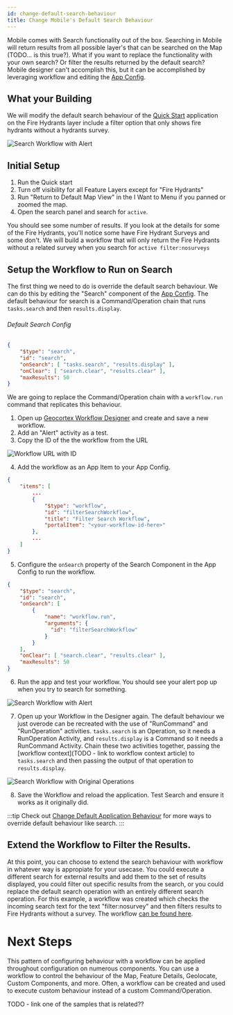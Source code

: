 ```yaml
---
id: change-default-search-behaviour
title: Change Mobile's Default Search Behaviour
---
```


Mobile comes with Search functionality out of the box. Searching in Mobile will return results from all possible layer's that can be searched on the Map (TODO... is this true?). What if you want to replace the functionality with your own search? Or filter the results returned by the default search? Mobile designer can't accomplish this, but it can be accomplished by leveraging workflow and editing the [App Config](/docs/mobile/concepts-app-config).

## What your Building

We will modify the default search behaviour of the [Quick Start](/docs/mobile/quick-start) application on the Fire Hydrants layer include a filter option that only shows fire hydrants without a hydrants survey.

![Search Workflow with Alert](/img/custom-search-workflow-finished.png)

<PrereqsSnippet/>

## Initial Setup

1. Run the Quick start
2. Turn off visibility for all Feature Layers except for "Fire Hydrants"
2. Run "Return to Default Map View" in the I Want to Menu if you panned or zoomed the map.
3. Open the search panel and search for `active`.

You should see some number of results. If you look at the details for some of the Fire Hydrants, you'll notice some have Fire Hydrant Surveys and some don't. We will build a workflow that will only return the Fire Hydrants without a related survey when you search for `active filter:nosurveys`

## Setup the Workflow to Run on Search

The first thing we need to do is override the default search behaviour. We can do this by editing the "Search" component of the [App Config](/docs/mobile/quick-start#editing-the-layout-and-config). The default behaviour for search is a Command/Operation chain that runs `tasks.search` and then `results.display`.

###### Default Search Config

```json
{
    "$type": "search",
    "id": "search",
    "onSearch": [ "tasks.search", "results.display" ],
    "onClear": [ "search.clear", "results.clear" ],
    "maxResults": 50
}
```

We are going to replace the Command/Operation chain with a `workflow.run` command that replicates this behaviour.

1. Open up [Geocortex Workflow Designer](https://apps.geocortex.com/workflow/designer/) and create and save a new workflow.
2. Add an "Alert" activity as a test. 
3. Copy the ID of the the workflow from the URL

![Workflow URL with ID](/img/custom-search-workflow-url.png)

4. Add the workflow as an App Item to your App Config.

```json
{
    "items": [
        ...
        {
            "$type": "workflow",
            "id": "filterSearchWorkflow",
            "title": "Filter Search Workflow",
            "portalItem": "<your-workflow-id-here>"
        },
        ...
    ]
}
```

5. Configure the `onSearch` property of the Search Component in the App Config to run the workflow.


```json
{
    "$type": "search",
    "id": "search",
    "onSearch": [
        {
            "name": "workflow.run",
            "arguments": {
              "id": "filterSearchWorkflow"
            }
        }
    ],
    "onClear": [ "search.clear", "results.clear" ],
    "maxResults": 50
}
```

6. Run the app and test your workflow. You should see your alert pop up when you try to search for something. 

![Search Workflow with Alert](/img/custom-search-workflow-alert.png)

7. Open up your Workflow in the Designer again. The default behaviour we just overode can be recreated with the use of "RunCommand" and "RunOperation" activities. `tasks.search` is an Operation, so it needs a RunOperation Activity, and `results.display` is a Command so it needs a RunCommand Activity. Chain these two activities together, passing the [workflow context](TODO - link to workflow context article) to `tasks.search` and then passing the output of that operation to `results.display`. 

![Search Workflow with Original Operations](/img/custom-search-workflow-recreated.png)

8. Save the Workflow and reload the application. Test Search and ensure it works as it originally did.

:::tip
Check out [Change Default Application Behaviour](./change-default-behaviour) for more ways to override default behaviour like search.
:::

## Extend the Workflow to Filter the Results.

At this point, you can choose to extend the search behaviour with workflow in whatever way is appropiate for your usecase. You could execute a different search for external results and add them to the set of results displayed, you could filter out specific results from the search, or you could replace the default search operation with an entirely different search operation. For this example, a workflow was created which checks the incoming search text for the text "filter:nosurvey" and then filters results to Fire Hydrants without a survey. The workflow [can be found here](https://latitudegeo.maps.arcgis.com/home/item.html?id=bc7647d4485743e98ea42cd69ee4aa66).

# Next Steps

This pattern of configuring behaviour with a workflow can be applied throughout configuration on numerous components. You can use a workflow to control the behaviour of the Map, Feature Details, Geolocate, Custom Components, and more. Often, a workflow can be created and used to execute custom behaviour instead of a custom Command/Operation.

<UseCaseContainer>
    <UseCaseCard
        title="Geocortex Workflow"
        description="Learn more about Geocortex Workflow"
        link="/docs/workflow/overview"
    />
    <UseCaseCard
        title="Change Default Behaviour"
        description="Learn more about overriding default behaviours"
        link="./change-default-behaviour"
    />
    <UseCaseCard
        title="Implement Custom Command/Operation"
        description="Implement a custom Command/Operation with the Mobile SDK"
        link="./implement-command-operation"
    />
    <UseCaseCard
        title="Custom Search Workflow with Filter"
        description="The custom Search workflow with a filter used in this example"
        link="https://latitudegeo.maps.arcgis.com/home/item.html?id=bc7647d4485743e98ea42cd69ee4aa66#"
    />

</UseCaseContainer>

TODO - link one of the samples that is related??